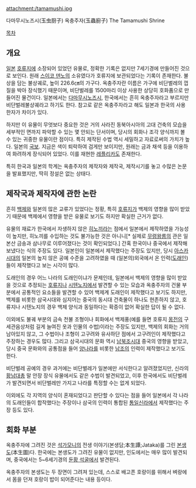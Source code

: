 attachment:/tamamushi.jpg

다마무시노즈시(玉虫厨子)
옥충주자(玉蟲廚子)
The Tamamushi Shrine

[[목차]]

== 개요 ==
[[일본]] [[호류지]]에 소장되어 있었던 유물로, 정확한 기록은 없지만 7세기경에 만들어진 것으로 보인다. 원래 [[스이코 덴노]]의 소유였다가 호류지에 보관되었다는 기록이 존재한다. 불상을 담는 불상궤로, 높이 226.6㎝의 가구다. 옥충주자란 이름은 가구에 비단벌레의 껍질을 박아 장식했기 때문이며, 비단벌레를 1500마리 이상 사용한 상당히 호화품으로 만들어진 물건이다. 일본에서는 [[다마무시노즈시]], 한국에서는 흔히 옥충주자라고 부르지만 비단벌레불상궤라고 하기도 한다. 참고로 같은 옥충주자라고 해도 일본과 한국의 사용 한자가 차이가 있다.

하지만 이 유물이 무엇보다 중요한 것은 거의 사라진 동북아시아의 고대 건축의 모습을 세부적인 면까지 파악할 수 있는 몇 안되는 단서이며, 당시의 회화나 조각 양식까지 볼 수 있는 귀중한 유물이란 점이다. 특히 제작된 수법 역시 세밀하고 자료로써의 가치가 높다. 일본의 [[국보]]. 지금은 색이 퇴락하여 검게만 보이지만, 원래는 금과 채색 등을 이용하여 화려하게 장식되어 있었다. 이를 재현한 [[레플리카]]도 존재한다.

특히 한국과 일본의 학계는 옥충주자의 제작자와 제작국, 제작시기를 놓고 수많은 논문을 발표했지만, 딱히 정설은 없는 상태다. 
== 제작국과 제작자에 관한 논란 ==
흔히 [[백제]]와 일본의 많은 교류가 있었다는 정황, 특히 [[호류지]]가 백제의 영향을 많이 받았기 때문에 백제에서 영향을 받은 유물로 보기도 하지만 확실한 근거가 없다.

유물의 재료가 한국에서 자생하지 않은 [[히노끼]]라는 점에서 일본에서 제작하였을 가능성이 높지만, 히노끼를 수입하는 것도 불가능한 것은 아니니[* 실제로 [[무령왕릉]]의 관은 일본산 금송과 삼나무로 이루어졌다는 것이 확인되었다.] 간혹 한국이나 중국에서 제작해 보냈다는 식의 주장도 있다. 일본인이 일본에서 제작했다는 주장도 있지만, 당시 [[아스카 시대]]의 일본의 높지 않은 공예 수준을 고려하였을 때 (일본의)외국에서 온 인력([[도래인]])들이 제작했다고 보는 시각이 많다. 

도래인의 경우 어느 나라의 도래인이냐가 문제인데, 일본에서 백제의 영향을 많이 받았을 것으로 추정되는 [[호류지]]나 [[시텐노지]]에서 발견할 수 있는 모습과 옥충주자의 건물 부분에서 공통적인 요소들을 발견할 수 있어 백제계 도래인이 제작했다고 보기도 하지만, 백제를 비롯한 삼국시대와 심지어는 중국의 동시대 건축물이 하나도 현존하지 않고, 호류지나 시텐노지의 경우 백제 양식과 동일하다는 확증이 없어 확실한 답이 될 수 없다. 

이외에도 불궤 부분의 금속 천불 조형이나 회화에서 백제풍(예를 들면 호류지 [[몽전]]의 구세관음상처럼 길게 늘여진 옷과 인물의 수법)이라는 주장도 있지만, 백제의 회화는 거의 남아있지 않고, 그 수법이나 조형이 고구려와 유사하단 점에서 고구려인이 제작했다고 주장하는 경우도 많다. 그리고 삼국시대의 문화 역시 [[남북조시대]] 중국의 영향을 받았고, 당시 중국 문화와의 공통점을 들어 [[양나라]]를 비롯한 [[남조]]의 인력이 제작했다고 보기도 한다.

비단벌레 공예의 경우 과거에는 비단벌레가 일본에만 서식한다고 알려졌었지만, 신라의 [[황남대총]] 말 안장 장식 유물에서도 같은 수법이 발견되었고, 이후 한국에서도 비단벌레가 발견되면서 비단벌레만 가지고 나라를 특정할 수는 없게 되었다. 

이외에도 각 지역의 양식이 혼재되었다고 판단할 수 있다는 점을 들어 일본에서 각 나라의 도래인들이 합작했다는 주장이나 삼국의 인력이 통합된 [[통일신라]]에서 제작했다는 주장 등도 있다. 

== 회화 부분 ==
옥충주자에 그려진 것은 [[석가모니]]의 전생 이야기(본생담;本生譚;Jataka)를 그린 [[본생도]](本生圖)다. 한국에는 본생도가 그려진 유물이 없지만, 인도에서는 매우 많이 발견되며, 중국에서는 5~6세기경의 [[둔황 석굴]]에서 발견된다. 

옥충주자의 본생도는 두 장면이 그려져 있는데, 스스로 배고픈 호랑이를 위해서 벼랑에서 몸을 던져 호랑이 밥이 되어준다는 내용 등이다.
